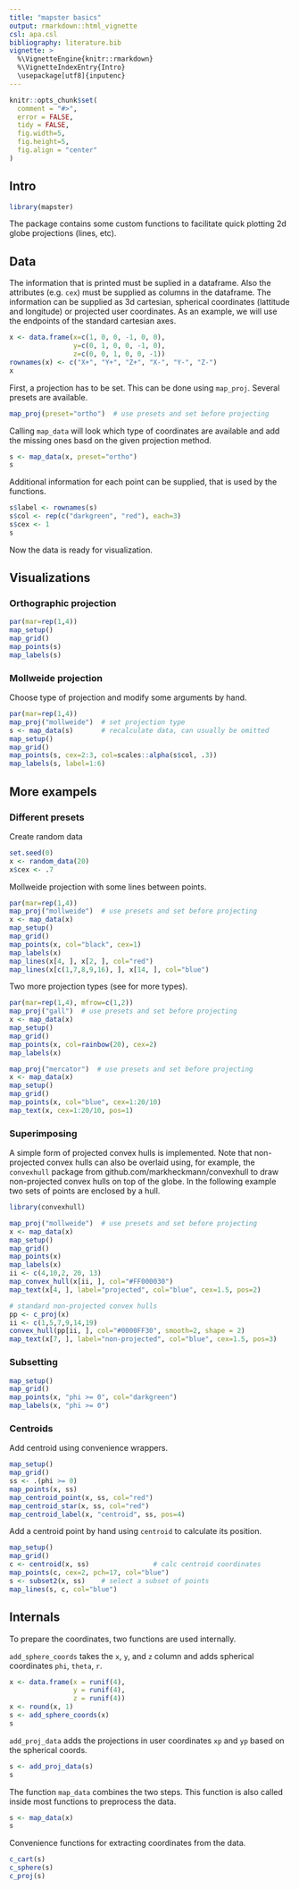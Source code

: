```yaml
---
title: "mapster basics"
output: rmarkdown::html_vignette
csl: apa.csl
bibliography: literature.bib
vignette: >
  %\VignetteEngine{knitr::rmarkdown}
  %\VignetteIndexEntry{Intro}
  \usepackage[utf8]{inputenc}
---
```



```r
knitr::opts_chunk$set(
  comment = "#>",
  error = FALSE,
  tidy = FALSE,
  fig.width=5, 
  fig.height=5,
  fig.align = "center"
)
```

## Intro

```r
library(mapster)
```

The package contains some custom functions to facilitate quick plotting 2d globe projections (lines, etc). 


## Data

The information that is printed must be suplied in a dataframe. Also the attributes (e.g. `cex`) must be supplied as columns in the dataframe. 
The information can be supplied as 3d cartesian, spherical coordinates (lattitude and longitude) or projected user coordinates. As an example, we will use the endpoints of the standard cartesian axes.

```r
x <- data.frame(x=c(1, 0, 0, -1, 0, 0),
                y=c(0, 1, 0, 0, -1, 0),
                z=c(0, 0, 1, 0, 0, -1))
rownames(x) <- c("X+", "Y+", "Z+", "X-", "Y-", "Z-")
x
```

First, a projection has to be set. This can be done using `map_proj`. Several presets are available.

```r
map_proj(preset="ortho")  # use presets and set before projecting
```

Calling `map_data` will look which type of coordinates are available and add the missing ones basd on the given projection method.

```r
s <- map_data(x, preset="ortho")
s
```

Additional information  for each point can be supplied, that is used by the functions.

```r
s$label <- rownames(s)
s$col <- rep(c("darkgreen", "red"), each=3)
s$cex <- 1
s
```

Now the data is ready for visualization.



## Visualizations

### Orthographic projection

```r
par(mar=rep(1,4))
map_setup()
map_grid()
map_points(s)
map_labels(s)
```


### Mollweide projection

Choose type of projection and modify some arguments by hand.

```r
par(mar=rep(1,4))
map_proj("mollweide")  # set projection type
s <- map_data(s)       # recalculate data, can usually be omitted
map_setup()
map_grid()
map_points(s, cex=2:3, col=scales::alpha(s$col, .3))
map_labels(s, label=1:6)
```


## More exampels


### Different presets

Create random data

```r
set.seed(0)
x <- random_data(20)
x$cex <- .7
```

Mollweide projection with some lines between points.

```r
par(mar=rep(1,4))
map_proj("mollweide")  # use presets and set before projecting
x <- map_data(x)
map_setup()
map_grid()
map_points(x, col="black", cex=1)
map_labels(x)
map_lines(x[4, ], x[2, ], col="red")
map_lines(x[c(1,7,8,9,16), ], x[14, ], col="blue")
```

Two more projection types (see \code{mapproject::mapproj} for more types).

```r
par(mar=rep(1,4), mfrow=c(1,2))
map_proj("gall")  # use presets and set before projecting
x <- map_data(x)
map_setup()
map_grid()
map_points(x, col=rainbow(20), cex=2)
map_labels(x)

map_proj("mercator")  # use presets and set before projecting
x <- map_data(x)
map_setup()
map_grid()
map_points(x, col="blue", cex=1:20/10)
map_text(x, cex=1:20/10, pos=1)
```


### Superimposing

A simple form of projected convex hulls is implemented. Note that non-projected convex hulls can also be overlaid using, for example, the `convexhull` package from github.com/markheckmann/convexhull to draw non-projected convex hulls on top of the globe. In the following example two sets of points are enclosed by a hull.

```r
library(convexhull)

map_proj("mollweide")  # use presets and set before projecting
x <- map_data(x)
map_setup()
map_grid()
map_points(x)
map_labels(x)
ii <- c(4,10,2, 20, 13)
map_convex_hull(x[ii, ], col="#FF000030")
map_text(x[4, ], label="projected", col="blue", cex=1.5, pos=2)

# standard non-projected convex hulls
pp <- c_proj(x)
ii <- c(1,5,7,9,14,19) 
convex_hull(pp[ii, ], col="#0000FF30", smooth=2, shape = 2)
map_text(x[7, ], label="non-projected", col="blue", cex=1.5, pos=3)
```



### Subsetting

```r
map_setup()
map_grid()
map_points(x, "phi >= 0", col="darkgreen")
map_labels(x, "phi >= 0")
```


### Centroids 

Add centroid using convenience wrappers.

```r
map_setup()
map_grid()
ss <- .(phi >= 0)
map_points(x, ss)
map_centroid_point(x, ss, col="red")
map_centroid_star(x, ss, col="red")
map_centroid_label(x, "centroid", ss, pos=4)
```

Add a centroid point by hand using `centroid` to calculate its position.

```r
map_setup()
map_grid()
c <- centroid(x, ss)                # calc centroid coordinates
map_points(c, cex=2, pch=17, col="blue")
s <- subset2(x, ss)    # select a subset of points
map_lines(s, c, col="blue")
```



## Internals

To prepare the coordinates, two functions are used internally.

`add_sphere_coords` takes the `x`, `y`, and `z` column and adds spherical coordinates `phi`, `theta`, `r`. 

```r
x <- data.frame(x = runif(4),
                y = runif(4),
                z = runif(4))
x <- round(x, 1)
s <- add_sphere_coords(x)
s
```

`add_proj_data` adds the projections in user coordinates `xp` and `yp` based on the spherical coords. 

```r
s <- add_proj_data(s)
s
```

The function `map_data` combines the two steps. This function is also called inside most functions to preprocess the data.

```r
s <- map_data(x)
s
```

Convenience functions for extracting coordinates from the data.

```r
c_cart(s)
c_sphere(s)
c_proj(s)
```



